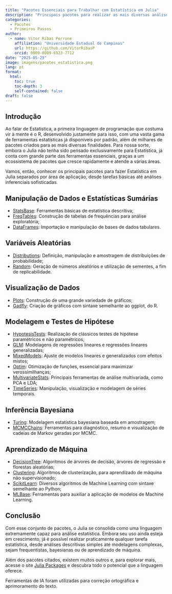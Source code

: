 ```yaml
---
title: "Pacotes Essenciais para Trabalhar com Estatística em Julia"
description: "Principais pacotes para realizar as mais diversas análises estatísticas em Julia."
categories:
  - Pacotes
  - Primeiros Passos
author:
  - name: Vitor Ribas Perrone
    affiliation: "Universidade Estadual de Campinas"
    url: https://github.com/VitorRibasP
    orcid: 0009-0009-6923-7712
date: "2025-05-29"
image: imagens/pacotes_estatistica.png
lang: pt
format:
  html:
    toc: true
    toc-depth: 3
    self-contained: false
draft: false
---
```


## Introdução

Ao falar de Estatística, a primeira linguagem de programação que costuma vir à mente é o R, desenvolvido justamente para isso, com uma vasta gama de ferramentas estatísticas já disponíveis por padrão, além de milhares de pacotes criados para as mais diversas finalidades. Para nossa sorte, embora o Julia não tenha sido pensado exclusivamente para Estatística, já conta com grande parte das ferramentas essenciais, graças a um ecossistema de pacotes que cresce rapidamente e atende a várias áreas.

Vamos, então, conhecer os principais pacotes para fazer Estatística em Julia separados por área de aplicação, desde tarefas básicas até análises inferenciais sofisticadas.

## Manipulação de Dados e Estatísticas Sumárias

 - [StatsBase](https://github.com/JuliaStats/StatsBase.jl): Ferramentas básicas de estatística descritiva;
 - [FreqTables](https://github.com/nalimilan/FreqTables.jl): Construção de tabelas de frequências para análise exploratória;
 - [DataFrames](https://github.com/JuliaData/DataFrames.jl): Importação e manipulação de bases de dados tabulares.

## Variáveis Aleatórias

 - [Distributions](https://github.com/JuliaStats/Distributions.jl): Definição, manipulação e amostragem de distribuições de probabilidade;
 - [Random](https://docs.julialang.org/en/v1/stdlib/Random/): Geração de números aleatórios e utilização de sementes, a fim de replicabilidade.

## Visualização de Dados

 - [Plots](https://github.com/JuliaPlots/Plots.jl): Construção de uma grande variedade de gráficos;
 - [Gadfly](https://github.com/GiovineItalia/Gadfly.jl): Criação de gráficos com sintaxe semelhante ao ggplot, do R.

## Modelagem e Testes de Hipótese

 - [HypotesisTests](https://github.com/JuliaStats/HypothesisTests.jl): Realização de clássicos testes de hipótese paramétricos e não paramétricos;
 - [GLM](https://github.com/JuliaStats/GLM.jl): Modelagens de regressões lineares e regressões lineares generalizadas;
 - [MixedModels](https://github.com/JuliaStats/MixedModels.jl): Ajuste de modelos lineares e generalizados com efeitos mistos;
 - [Optim](https://github.com/JuliaNLSolvers/Optim.jl): Otimização de funções, essencial para maximizar verossimilhanças;
 - [MultivariateStats](https://github.com/JuliaStats/MultivariateStats.jl): Principais ferramentas de análise multivariada, como PCA e LDA;
 - [TimeSeries](https://github.com/JuliaStats/TimeSeries.jl): Manipulação, visualização e modelagem de séries temporais.

## Inferência Bayesiana

 - [Turing](https://github.com/TuringLang/Turing.jl): Modelagem estatística bayesiana baseada em amostragem;
 - [MCMCChains](https://github.com/TuringLang/MCMCChains.jl): Ferramentas para diagnóstico, resumo e visualização de cadeias de Markov geradas por MCMC.

## Aprendizado de Máquina

 - [DecisionTree](https://github.com/JuliaAI/DecisionTree.jl): Algoritmos de árvores de decisão, árvores de regressão e florestas aleatórias;
 - [Clustering](https://github.com/JuliaStats/Clustering.jl): Algoritmos de clusterização, para aprendizado de máquina não supervisionado;
 - [ScikitLearn](https://github.com/cstjean/ScikitLearn.jl): Diversos algoritmos de Machine Learning com sintaxe semelhante ao Python;
 - [MLBase](https://github.com/JuliaStats/MLBase.jl): Ferramentas para auxiliar a aplicação de modelos de Machine Learning.


## Conclusão

Com esse conjunto de pacotes, o Julia se consolida como uma linguagem extremamente capaz para análise estatística. Embora seu uso ainda esteja em crescimento, já é possível realizar praticamente qualquer tarefa estatística, desde análises descritivas simples até modelagens complexas, sejam frequentistas, bayesianas ou de aprendizado de máquina.

Além dos pacotes citados, existem muitos outros e, para explorar mais, acesse o site [Julia Packages](https://juliapackages.com/) e descubra todo o potencial que a linguagem oferece.

::: callout-note
Ferramentas de IA foram utilizadas para correção ortográfica e aprimoramento do texto.
:::